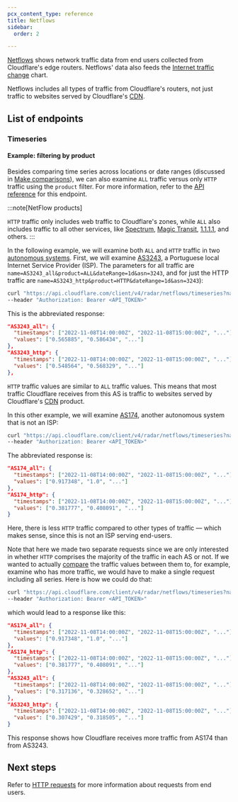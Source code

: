 ```yaml
---
pcx_content_type: reference
title: Netflows
sidebar:
  order: 2

---
```


[Netflows](https://en.wikipedia.org/wiki/NetFlow) shows network traffic data from end users collected from Cloudflare's edge routers. Netflows' data also feeds the [Internet traffic change](https://radar.cloudflare.com/) chart.

Netflows includes all types of traffic from Cloudflare's routers, not just traffic to websites served by Cloudflare's [CDN](https://www.cloudflare.com/en-gb/learning/cdn/what-is-a-cdn/).

## List of endpoints

### Timeseries

#### Example: filtering by product

Besides comparing time series across locations or date ranges (discussed in [Make comparisons](/radar/get-started/making-comparisons/)), we can also examine `ALL` traffic versus only `HTTP` traffic using the `product` filter. For more information, refer to the [API reference](/api/operations/radar-get-netflows-timeseries) for this endpoint.

:::note[NetFlow products]

`HTTP` traffic only includes web traffic to Cloudflare's zones, while `ALL` also includes traffic to all other services, like [Spectrum](/spectrum/), [Magic Transit](/magic-transit/), [1.1.1.1](/1.1.1.1/), and others. 
:::

In the following example, we will examine both `ALL` and `HTTP` traffic in two [autonomous systems](https://www.cloudflare.com/en-gb/learning/network-layer/what-is-an-autonomous-system/). First, we will examine [AS3243](https://radar.cloudflare.com/as3243), a Portuguese local Internet Service Provider (ISP). The parameters for all traffic are `name=AS3243_all&product=ALL&dateRange=1d&asn=3243`, and for just the HTTP traffic are `name=AS3243_http&product=HTTP&dateRange=1d&asn=3243`):

```bash
curl "https://api.cloudflare.com/client/v4/radar/netflows/timeseries?name=meo_all&product=ALL&dateRange=1d&asn=3243&name=meo_http&product=HTTP&dateRange=1d&asn=3243&format=json&aggInterval=1h" \
--header "Authorization: Bearer <API_TOKEN>"
```

This is the abbreviated response:

```json
"AS3243_all": {
  "timestamps": ["2022-11-08T14:00:00Z", "2022-11-08T15:00:00Z", "..."],
  "values": ["0.565885", "0.586434", "..."]
},
"AS3243_http": {
  "timestamps": ["2022-11-08T14:00:00Z", "2022-11-08T15:00:00Z", "..."],
  "values": ["0.548564", "0.568329", "..."]
},
```

`HTTP` traffic values are similar to `ALL` traffic values. This means that most traffic Cloudflare receives from this AS is traffic to websites served by Cloudflare's [CDN](https://www.cloudflare.com/en-gb/learning/cdn/what-is-a-cdn/) product.

In this other example, we will examine [AS174](https://radar.cloudflare.com/as174), another autonomous system that is not an ISP:

```bash
curl "https://api.cloudflare.com/client/v4/radar/netflows/timeseries?name=AS174_all&product=ALL&dateRange=1d&asn=174&name=AS174_http&product=HTTP&dateRange=1d&asn=174&format=json&aggInterval=1h" \
--header "Authorization: Bearer <API_TOKEN>"
```

The abbreviated response is:

```json
"AS174_all": {
  "timestamps": ["2022-11-08T14:00:00Z", "2022-11-08T15:00:00Z", "..."],
  "values": ["0.917348", "1.0", "..."]
},
"AS174_http": {
  "timestamps": ["2022-11-08T14:00:00Z", "2022-11-08T15:00:00Z", "..."],
  "values": ["0.381777", "0.408091", "..."]
}
```

Here, there is less `HTTP` traffic compared to other types of traffic — which makes sense, since this is not an ISP serving end-users.

Note that here we made two separate requests since we are only interested in whether `HTTP` comprises the majority of the traffic in each AS or not. If we wanted to actually [compare](/radar/get-started/making-comparisons/) the traffic values between them to, for example, examine who has more traffic, we would have to make a single request including all series. Here is how we could do that:

```bash
curl "https://api.cloudflare.com/client/v4/radar/netflows/timeseries?name=AS174_all&product=ALL&dateRange=1d&asn=174&name=AS174_http&product=HTTP&dateRange=1d&asn=174&name=AS3243_all&product=ALL&dateRange=1d&asn=3243&name=AS3243_http&product=HTTP&dateRange=1d&asn=3243&format=json&aggInterval=1h" \
--header "Authorization: Bearer <API_TOKEN>"
```

which would lead to a response like this:

```json
"AS174_all": {
  "timestamps": ["2022-11-08T14:00:00Z", "2022-11-08T15:00:00Z", "..."],
  "values": ["0.917348", "1.0", "..."]
},
"AS174_http": {
  "timestamps": ["2022-11-08T14:00:00Z", "2022-11-08T15:00:00Z", "..."],
  "values": ["0.381777", "0.408091", "..."]
},
"AS3243_all": {
  "timestamps": ["2022-11-08T14:00:00Z", "2022-11-08T15:00:00Z", "..."],
  "values": ["0.317136", "0.328652", "..."]
},
"AS3243_http": {
  "timestamps": ["2022-11-08T14:00:00Z", "2022-11-08T15:00:00Z", "..."],
  "values": ["0.307429", "0.318505", "..."]
}
```

This response shows how Cloudflare receives more traffic from AS174 than from AS3243.

## Next steps

Refer to [HTTP requests](/radar/investigate/http-requests/) for more information about requests from end users.
